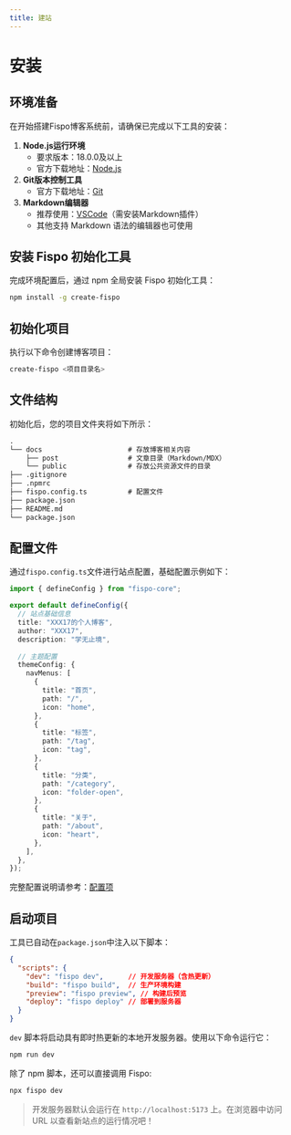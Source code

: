 ---
title: 建站
---

# 安装

## 环境准备
在开始搭建Fispo博客系统前，请确保已完成以下工具的安装：
1. **Node.js运行环境**
   - 要求版本：18.0.0及以上
   - 官方下载地址：[Node.js](https://nodejs.org/zh-cn)
2. **Git版本控制工具**
   - 官方下载地址：[Git](https://git-scm.com/)
3. **Markdown编辑器**
   - 推荐使用：[VSCode](https://code.visualstudio.com/)（需安装Markdown插件）
   - 其他支持 Markdown 语法的编辑器也可使用

## 安装 Fispo 初始化工具
完成环境配置后，通过 npm 全局安装 Fispo 初始化工具：
``` sh
npm install -g create-fispo
```

## 初始化项目
执行以下命令创建博客项目：
```bash
create-fispo <项目目录名>
```

## 文件结构
初始化后，您的项目文件夹将如下所示：

``` md
.
└── docs                     # 存放博客相关内容
    ├── post                 # 文章目录（Markdown/MDX）
    └── public               # 存放公共资源文件的目录
├── .gitignore
├── .npmrc
├── fispo.config.ts          # 配置文件
├── package.json
├── README.md
└── package.json
```

## 配置文件
通过`fispo.config.ts`文件进行站点配置，基础配置示例如下：
```typescript
import { defineConfig } from "fispo-core";

export default defineConfig({
  // 站点基础信息
  title: "XXX17的个人博客",
  author: "XXX17",
  description: "学无止境",
  
  // 主题配置
  themeConfig: {
    navMenus: [
      {
        title: "首页",
        path: "/",
        icon: "home",
      },
      {
        title: "标签",
        path: "/tag",
        icon: "tag",
      },
      {
        title: "分类",
        path: "/category",
        icon: "folder-open",
      },
      {
        title: "关于",
        path: "/about",
        icon: "heart",
      },
    ],
  },
});
```

完整配置说明请参考：[配置项](./config.mdx)

## 启动项目

工具已自动在`package.json`中注入以下脚本：
```json
{
  "scripts": {
    "dev": "fispo dev",      // 开发服务器（含热更新）
    "build": "fispo build",  // 生产环境构建
    "preview": "fispo preview", // 构建后预览
    "deploy": "fispo deploy" // 部署到服务器
  }
}
```

`dev` 脚本将启动具有即时热更新的本地开发服务器。使用以下命令运行它：
``` sh
npm run dev
```
除了 npm 脚本，还可以直接调用 Fispo:
``` sh
npx fispo dev
```
>开发服务器默认会运行在 `http://localhost:5173` 上。在浏览器中访问 URL 以查看新站点的运行情况吧！

